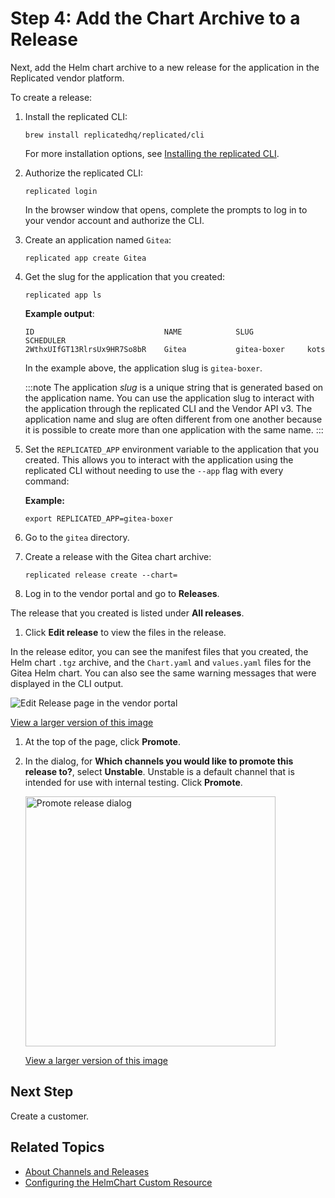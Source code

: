 # Step 4: Add the Chart Archive to a Release

Next, add the Helm chart archive to a new release for the application in the Replicated vendor platform.

To create a release:

1. Install the replicated CLI:

   ```
   brew install replicatedhq/replicated/cli
   ```
   For more installation options, see [Installing the replicated CLI](/reference/replicated-cli-installing).

1. Authorize the replicated CLI:

   ```
   replicated login
   ```
   In the browser window that opens, complete the prompts to log in to your vendor account and authorize the CLI.

1. Create an application named `Gitea`:

   ```
   replicated app create Gitea
   ```

1. Get the slug for the application that you created:

   ```
   replicated app ls
   ```
   **Example output**:
   ```
   ID                             NAME            SLUG            SCHEDULER
   2WthxUIfGT13RlrsUx9HR7So8bR    Gitea           gitea-boxer     kots
   ```
   In the example above, the application slug is `gitea-boxer`.

   :::note
   The application _slug_ is a unique string that is generated based on the application name. You can use the application slug to interact with the application through the replicated CLI and the Vendor API v3. The application name and slug are often different from one another because it is possible to create more than one application with the same name.
   :::

1. Set the `REPLICATED_APP` environment variable to the application that you created. This allows you to interact with the application using the replicated CLI without needing to use the `--app` flag with every command:

   **Example:**

   ```
   export REPLICATED_APP=gitea-boxer
   ```

1. Go to the `gitea` directory.

1. Create a release with the Gitea chart archive:

   ```
   replicated release create --chart=
   ```

1. Log in to the vendor portal and go to **Releases**.

  The release that you created is listed under **All releases**.

1. Click **Edit release** to view the files in the release.

  In the release editor, you can see the manifest files that you created, the Helm chart `.tgz` archive, and the `Chart.yaml` and `values.yaml` files for the Gitea Helm chart. You can also see the same warning messages that were displayed in the CLI output.

  ![Edit Release page in the vendor portal](/images/tutorial-kots-helm-release-edit-seq-1.png)

  [View a larger version of this image](/images/tutorial-kots-helm-release-edit-seq-1.png)

1. At the top of the page, click **Promote**.

1. In the dialog, for **Which channels you would like to promote this release to?**, select **Unstable**. Unstable is a default channel that is intended for use with internal testing. Click **Promote**.

   <img alt="Promote release dialog" src="/images/release-promote.png" width="400px"/>

   [View a larger version of this image](/images/release-promote.png)    

## Next Step

Create a customer.

## Related Topics

* [About Channels and Releases](/vendor/releases-about)
* [Configuring the HelmChart Custom Resource](/vendor/helm-native-v2-using)